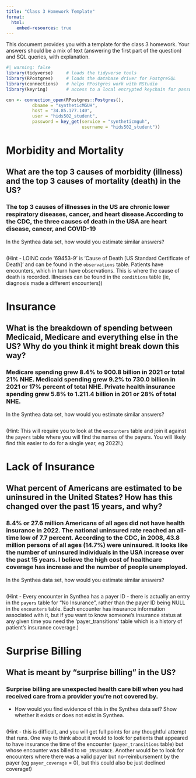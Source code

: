 ```yaml
---
title: "Class 3 Homework Template"
format: 
  html:
    embed-resources: true
---
```


This document provides you with a template for the class 3 homework. Your answers should be a mix of text (answering the first part of the question) and SQL queries, with explanation.

```r
#| warning: false
library(tidyverse)     # loads the tidyverse tools
library(RPostgres)     # loads the database driver for PostgreSQL
library(connections)   # helps RPostgres work with RStudio
library(keyring)       # access to a local encrypted keychain for passwords

con <- connection_open(RPostgres::Postgres(),
          dbname = "syntheticMGUH",
          host = "34.85.177.140",
          user = "hids502_student",
          password = key_get(service = "syntheticmguh", 
                             username = "hids502_student"))
```

# Morbidity and Mortality

## What are the top 3 causes of morbidity (illness) and the top 3 causes of mortality (death) in the US? 

### The top 3 causes of illnesses in the US are chronic lower respiratory diseases, cancer, and heart disease.According to the CDC, the three causes of death in  the USA are heart disease, cancer, and COVID-19

In the Synthea data set, how would you estimate similar answers? 
```sql






```
(Hint - LOINC code '69453-9' is 'Cause of Death [US Standard Certificate of Death]' and can be found in the `observations` table. Patients have encounters, which in turn have observations. This is where the cause of death is recorded. Illnesses can be found in the `conditions` table (ie, diagnosis made a different encounters))


# Insurance

## What is the breakdown of spending between Medicaid, Medicare and everything else in the US? Why do you think it might break down this way? 

### Medicare spending grew 8.4% to 900.8 billion in 2021 or total 21% NHE. Medicaid spending grew 9.2% to 730.0 billion in 2021 or 17% percent of total NHE. Private health insurance spending grew 5.8% to 1.211.4 billion in 201 or 28% of total NHE. 


In the Synthea data set, how would you estimate similar answers?

```sql





```
(Hint: This will require you to look at the `encounters` table and join it against the `payers` table where you will find the names of the payers. You will likely find this easier to do for a single year, eg 2022!.)

# Lack of Insurance

## What percent of Americans are estimated to be uninsured in the United States? How has this changed over the past 15 years, and why?

### 8.4% or 27.6 million Americans of all ages did not have health insurance in 2022. The national uninsured rate reached an all-time low of 7.7 percent. According to the CDC, in 2008, 43.8 million persons of all ages (14.7%) were uninsured. It looks like the number of uninsured individuals in the USA increase over the past 15 years. I believe the high cost of healthcare coverage has increase and the number of people unemployed.


In the Synthea data set, how would you estimate similar answers?
```sql



```
(Hint - Every encounter in Synthea has a payer ID - there is actually an entry in the `payers` table for "No Insurance", rather than the payer ID being NULL in the `encounters` table. Each encounter has insurance information associated with it, but if you want to know someone's insurance status at any given time you need the 'payer_transitions' table which is a history of patient's insurance coverage.)


# Surprise Billing

## What is meant by "surprise billing" in the US?  

### Surprise billing are unexpected health care bill when you had received care from a provider you're not covered by.


* How would you find evidence of this in the Synthea data set? Show whether it exists or does not exist in Synthea. 
```sql






```
(Hint - this is difficult, and you will get full points for any thoughtful attempt that runs. One way to think about it would to look for patients that appeared to have insurance the time of the encounter (`payer_transitions` table) but whose encounter was billed to `NO_INSURANCE`. Another would be to look for encounters where there was a valid payer but no-reimbursement by the payer (eg `payer_coverage` = 0), but this could also be just declined coverage!)